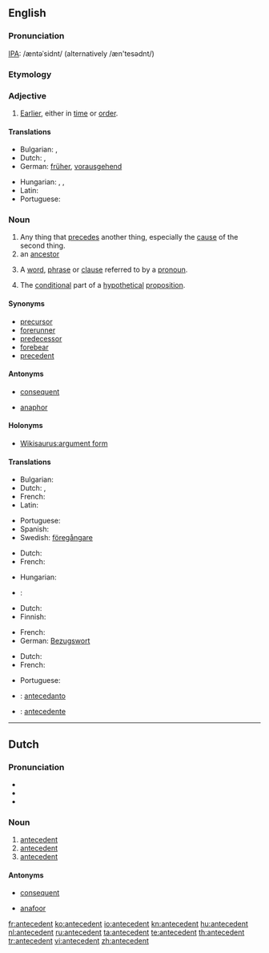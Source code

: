 ==English==
{{wikipedia}}

===Pronunciation===
[[IPA]]: /æntəˈsidnt/ (alternatively /æn'tesədnt/)

===Etymology===
{{rfe}}

===Adjective===
{{en-adj|-}}

# [[earlier|Earlier]], either in [[time]] or [[order]].
{{rfex}}

====Translations====
{{trans-top|earlier in time or order}}
* Bulgarian: {{t|bg|предшестващ}},  {{t|bg|предишен}}
* Dutch: {{t-|nl|voorafgaand}}, {{t+|nl|vroeger}}
* German: [[früher]], [[vorausgehend]]
{{trans-mid}}
* Hungarian: {{t-|hu|megelőző}},  {{t+|hu|korábbi}},  {{t-|hu|előbbi}}
* Latin: {{t-|la|antecedens|alt=antecēdēns}}
* Portuguese: {{t+|pt|antecedente}}
{{trans-bottom}}

===Noun===
{{examples-right|sense=linguistics: expression referred to by pronoun|examples=
* In “The policeman asked the boy what he was doing.”, the phrase “the boy” is the antecedent of the pronoun “he”.
* In the sentence “I saw my girlfriend yesterday wearing her old jacket which is odd because she almost never wears it.”, the phrase “my girlfriend” is the antecedent of “her” and “old jacket” is the antecedent of “it”.}}
{{en-noun}}

# Any thing that [[precede]]s another thing, especially the [[cause]] of the second thing.
# an [[ancestor]]
# {{grammar}} A [[word]], [[phrase]] or [[clause]] referred to by a [[pronoun]].
# {{logic}} The [[conditional]] part of a [[hypothetical]] [[proposition]].

{{rfex}}

====Synonyms====
{{rfc|split into senses}}
* [[precursor]]
* [[forerunner]]
* [[predecessor]]
* [[forebear]]
* [[precedent]]

====Antonyms====
* {{sense|logic}} [[consequent]]
* {{sense|linguistics}} [[anaphor]]

====Holonyms====
* [[Wikisaurus:argument form]]

====Translations====
{{trans-top|any thing that precedes another thing}}
* Bulgarian: {{t|bg|предшественик}}
* Dutch: {{t+|nl|antecedent|n}}, {{t-|nl|voorafgaande|n}}
* French: {{t+|fr|antécédent|m}}
* Latin: {{t-|la|antecedens|n|alt=antecēdēns}}
{{trans-mid}}
* Portuguese: {{t+|pt|antecedente|m}}
* Spanish: {{t+|es|antecedente|m}}
* Swedish: [[föregångare]] {{c}}
{{trans-bottom}}

{{trans-top|ancestor}}
* Dutch: {{t-|nl|voorouder|c}}
* French: {{t+|fr|ascendant|m}}
{{trans-mid}}
* Hungarian: {{t+|hu|ős}}
* {{ttbc|Portuguese}}: {{t-|pt|antecedentes|m|p}}
{{trans-bottom}}

{{trans-top|word, phrase or clause referred to by a pronoun}}
* Dutch: {{t+|nl|antecedent|n}}
* Finnish: {{t-|fi|korrelaatti}}
{{trans-mid}}
* French: {{t+|fr|antécédent|m}}
* German: [[Bezugswort]] {{n}}
{{trans-bottom}}

{{trans-top|conditional part of a hypothetical proposition}}
* Dutch: {{t+|nl|antecedent|n}}
* French: {{t+|fr|antécédent|m}}
{{trans-mid}}
* Portuguese: {{t+|pt|antecedente|m}}
{{trans-bottom}}

{{checktrans-top}}
* {{ttbc|Ido}} : [[antecedanto]]
{{checktrans-mid}}
* {{ttbc|Spanish}}: [[antecedente]]
{{checktrans-bottom}}

----

==Dutch==

===Pronunciation===
* {{IPA|/ɑn.te.seˈdɛnt/|lang=nl}}
* {{audio|Nl-antecedent.ogg|audio}}
* {{hyphenation|an|te|ce|dent}}

{{rfe|lang=nl}}

===Noun===
{{nl-noun2|n}}

# [[#English|antecedent]] {{gloss|linguistics}}
# [[#English|antecedent]] {{gloss|logic}}
# [[#English|antecedent]] {{gloss|thing that precedes}}

====Antonyms====
* {{sense|logic}} [[consequent]]
* {{sense|linguistics}} [[anafoor]]

[[fr:antecedent]]
[[ko:antecedent]]
[[io:antecedent]]
[[kn:antecedent]]
[[hu:antecedent]]
[[nl:antecedent]]
[[ru:antecedent]]
[[ta:antecedent]]
[[te:antecedent]]
[[th:antecedent]]
[[tr:antecedent]]
[[vi:antecedent]]
[[zh:antecedent]]